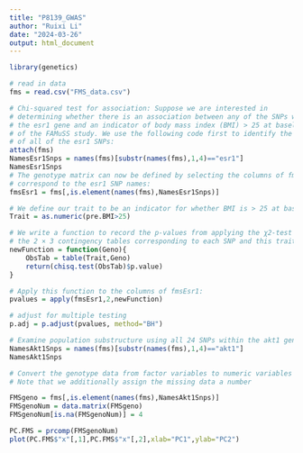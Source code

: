 ```yaml
---
title: "P8139_GWAS"
author: "Ruixi Li"
date: "2024-03-26"
output: html_document
---
```


```r
library(genetics)
```

```r
# read in data
fms = read.csv("FMS_data.csv")

# Chi-squared test for association: Suppose we are interested in
# determining whether there is an association between any of the SNPs within
# the esr1 gene and an indicator of body mass index (BMI) > 25 at baseline
# of the FAMuSS study. We use the following code first to identify the names
# of all of the esr1 SNPs:
attach(fms)
NamesEsr1Snps = names(fms)[substr(names(fms),1,4)=="esr1"]
NamesEsr1Snps
# The genotype matrix can now be defined by selecting the columns of fms that
# correspond to the esr1 SNP names:
fmsEsr1 = fms[,is.element(names(fms),NamesEsr1Snps)]

# We define our trait to be an indicator for whether BMI is > 25 at baseline:
Trait = as.numeric(pre.BMI>25)

# We write a function to record the p-values from applying the χ2-test to
# the 2 × 3 contingency tables corresponding to each SNP and this trait:
newFunction = function(Geno){
    ObsTab = table(Trait,Geno)
    return(chisq.test(ObsTab)$p.value)
}

# Apply this function to the columns of fmsEsr1:
pvalues = apply(fmsEsr1,2,newFunction)

# adjust for multiple testing
p.adj = p.adjust(pvalues, method="BH")

# Examine population substructure using all 24 SNPs within the akt1 gene.
NamesAkt1Snps = names(fms)[substr(names(fms),1,4)=="akt1"]
NamesAkt1Snps

# Convert the genotype data from factor variables to numeric variables using data.matrix()
# Note that we additionally assign the missing data a number

FMSgeno = fms[,is.element(names(fms),NamesAkt1Snps)]
FMSgenoNum = data.matrix(FMSgeno)
FMSgenoNum[is.na(FMSgenoNum)] = 4

PC.FMS = prcomp(FMSgenoNum)
plot(PC.FMS$"x"[,1],PC.FMS$"x"[,2],xlab="PC1",ylab="PC2")
```

